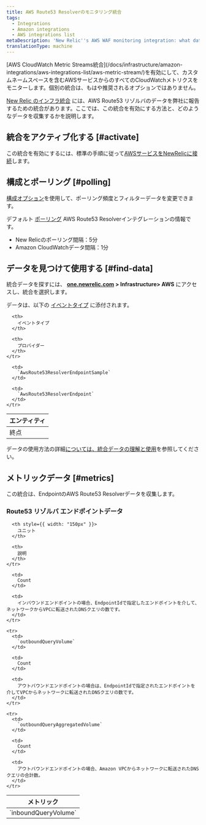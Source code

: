 ```yaml
---
title: AWS Route53 Resolverのモニタリング統合
tags:
  - Integrations
  - Amazon integrations
  - AWS integrations list
metaDescription: 'New Relic''s AWS WAF monitoring integration: what data it reports, and how to enable it.'
translationType: machine
---
```


<Callout variant="important">
  [AWS CloudWatch Metric Streams統合](/docs/infrastructure/amazon-integrations/aws-integrations-list/aws-metric-stream/)を有効にして、カスタムネームスペースを含むAWSサービスからのすべてのCloudWatchメトリクスをモニターします。個別の統合は、もはや推奨されるオプションではありません。
</Callout>

[New Relic のインフラ統合](/docs/infrastructure/integrations-getting-started/getting-started/introduction-infrastructure-integrations) には、AWS Route53 リゾルバのデータを弊社に報告するための統合があります。ここでは、この統合を有効にする方法と、どのようなデータを収集するかを説明します。

## 統合をアクティブ化する [#activate]

この統合を有効にするには、標準の手順に従って[AWSサービスをNewRelicに接続](/docs/infrastructure/infrastructure-integrations/getting-started/connect-aws-integrations-infrastructure)します。

## 構成とポーリング [#polling]

[構成オプション](/docs/integrations/new-relic-integrations/getting-started/configure-polling-frequency-data-collection-cloud-integrations)を使用して、ポーリング頻度とフィルターデータを変更できます。

デフォルト [ポーリング](/docs/infrastructure/amazon-integrations/aws-integrations-list/aws-polling-intervals-infrastructure-integrations) AWS Route53 Resolverインテグレーションの情報です。

* New Relicのポーリング間隔：5分
* Amazon CloudWatchデータ間隔：1分

## データを見つけて使用する [#find-data]

統合データを探すには、 **[one.newrelic.com](https://one.newrelic.com) > Infrastructure> AWS** にアクセスし、統合を選択します。

データは、以下の [イベントタイプ](/docs/data-apis/understand-data/new-relic-data-types/#event-data) に添付されます。

<table>
  <thead>
    <tr>
      <th>
        エンティティ
      </th>

      <th>
        イベントタイプ
      </th>

      <th>
        プロバイダー
      </th>
    </tr>
  </thead>

  <tbody>
    <tr>
      <td>
        終点
      </td>

      <td>
        `AwsRoute53ResolverEndpointSample`
      </td>

      <td>
        `AwsRoute53ResolverEndpoint`
      </td>
    </tr>
  </tbody>
</table>

データの使用方法の詳細[については、統合データの理解と使用](/docs/infrastructure/integrations/find-use-infrastructure-integration-data)を参照してください。

## メトリックデータ [#metrics]

この統合は、EndpointのAWS Route53 Resolverデータを収集します。

### Route53 リゾルバ エンドポイントデータ

<table>
  <thead>
    <tr>
      <th style={{ width: "275px" }}>
        メトリック
      </th>

      <th style={{ width: "150px" }}>
        ユニット
      </th>

      <th>
        説明
      </th>
    </tr>
  </thead>

  <tbody>
    <tr>
      <td>
        `inboundQueryVolume`
      </td>

      <td>
        Count
      </td>

      <td>
        インバウンドエンドポイントの場合、EndpointIdで指定したエンドポイントを介して、ネットワークからVPCに転送されたDNSクエリの数です。
      </td>
    </tr>

    <tr>
      <td>
        `outboundQueryVolume`
      </td>

      <td>
        Count
      </td>

      <td>
        アウトバウンドエンドポイントの場合は、EndpointIdで指定されたエンドポイントを介してVPCからネットワークに転送されたDNSクエリの数です。
      </td>
    </tr>

    <tr>
      <td>
        `outboundQueryAggregatedVolume`
      </td>

      <td>
        Count
      </td>

      <td>
        アウトバウンドエンドポイントの場合、Amazon VPCからネットワークに転送されたDNSクエリの合計数。
      </td>
    </tr>
  </tbody>
</table>